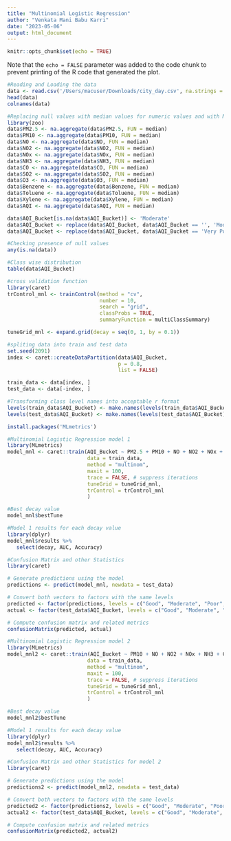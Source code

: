 ```yaml
---
title: "Multinomial Logistic Regression"
author: "Venkata Mani Babu Karri"
date: "2023-05-06"
output: html_document
---
```


```r
knitr::opts_chunk$set(echo = TRUE)
```



Note that the `echo = FALSE` parameter was added to the code chunk to prevent printing of the R code that generated the plot.



```r
#Reading and Loading the data
data <- read.csv('/Users/macuser/Downloads/city_day.csv', na.strings = c("", "NA", "N/A"))
head(data)
colnames(data)
```

```r
#Replacing null values with median values for numeric values and with Moderate for AQI_Bucket
library(zoo)
data$PM2.5 <- na.aggregate(data$PM2.5, FUN = median)
data$PM10 <- na.aggregate(data$PM10, FUN = median)
data$NO <- na.aggregate(data$NO, FUN = median)
data$NO2 <- na.aggregate(data$NO2, FUN = median)
data$NOx <- na.aggregate(data$NOx, FUN = median)
data$NH3 <- na.aggregate(data$NH3, FUN = median)
data$CO <- na.aggregate(data$CO, FUN = median)
data$SO2 <- na.aggregate(data$SO2, FUN = median)
data$O3 <- na.aggregate(data$O3, FUN = median)
data$Benzene <- na.aggregate(data$Benzene, FUN = median)
data$Toluene <- na.aggregate(data$Toluene, FUN = median)
data$Xylene <- na.aggregate(data$Xylene, FUN = median)
data$AQI <- na.aggregate(data$AQI, FUN = median)

data$AQI_Bucket[is.na(data$AQI_Bucket)] <- 'Moderate'
data$AQI_Bucket <- replace(data$AQI_Bucket, data$AQI_Bucket == '', 'Moderate')
data$AQI_Bucket <- replace(data$AQI_Bucket, data$AQI_Bucket == 'Very Poor', 'Very_Poor')
```

```r
#Checking presence of null values
any(is.na(data))
```

```r
#Class wise distribution
table(data$AQI_Bucket)
```

```r
#cross validation function
library(caret)
trControl_mnl <- trainControl(method = "cv",
                              number = 10,
                              search = "grid",
                              classProbs = TRUE,
                              summaryFunction = multiClassSummary)

tuneGrid_mnl <- expand.grid(decay = seq(0, 1, by = 0.1))
```

```r
#spliting data into train and test data
set.seed(2091)
index <- caret::createDataPartition(data$AQI_Bucket,
                                    p = 0.8,
                                    list = FALSE)

train_data <- data[index, ]
test_data <- data[-index, ]
```

```r
#Transforming class level names into acceptable r format
levels(train_data$AQI_Bucket) <- make.names(levels(train_data$AQI_Bucket))
levels(test_data$AQI_Bucket) <- make.names(levels(test_data$AQI_Bucket))
```

```r
install.packages('MLmetrics')
```

```r
#Multinomial Logistic Regression model 1
library(MLmetrics)
model_mnl <- caret::train(AQI_Bucket ~ PM2.5 + PM10 + NO + NO2 + NOx + NH3 + CO + SO2 + O3 + Benzene + Toluene + Xylene, 
                          data = train_data,
                          method = "multinom",
                          maxit = 100,
                          trace = FALSE, # suppress iterations
                          tuneGrid = tuneGrid_mnl,
                          trControl = trControl_mnl
                          )
```

```r
#Best decay value
model_mnl$bestTune
```

```r
#Model 1 results for each decay value
library(dplyr)
model_mnl$results %>% 
   select(decay, AUC, Accuracy)
```

```r
#Confusion Matrix and other Statistics
library(caret)

# Generate predictions using the model
predictions <- predict(model_mnl, newdata = test_data)

# Convert both vectors to factors with the same levels
predicted <- factor(predictions, levels = c("Good", "Moderate", "Poor", "Satisfactory", "Severe", "Very_Poor"))
actual <- factor(test_data$AQI_Bucket, levels = c("Good", "Moderate", "Poor", "Satisfactory", "Severe", "Very_Poor"))

# Compute confusion matrix and related metrics
confusionMatrix(predicted, actual)
```

```r
#Multinomial Logistic Regression model 2
library(MLmetrics)
model_mnl2 <- caret::train(AQI_Bucket ~ PM10 + NO + NO2 + NOx + NH3 + CO + SO2 + O3 + Toluene + Xylene, 
                          data = train_data,
                          method = "multinom",
                          maxit = 100,
                          trace = FALSE, # suppress iterations
                          tuneGrid = tuneGrid_mnl,
                          trControl = trControl_mnl
                          )
```

```r
#Best decay value
model_mnl2$bestTune
```

```r
#Model 1 results for each decay value
library(dplyr)
model_mnl2$results %>% 
   select(decay, AUC, Accuracy)
```

```r
#Confusion Matrix and other Statistics for model 2
library(caret)

# Generate predictions using the model
predictions2 <- predict(model_mnl2, newdata = test_data)

# Convert both vectors to factors with the same levels
predicted2 <- factor(predictions2, levels = c("Good", "Moderate", "Poor", "Satisfactory", "Severe", "Very_Poor"))
actual2 <- factor(test_data$AQI_Bucket, levels = c("Good", "Moderate", "Poor", "Satisfactory", "Severe", "Very_Poor"))

# Compute confusion matrix and related metrics
confusionMatrix(predicted2, actual2)
```